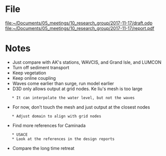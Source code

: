 = File = 
[[file:~/Documents/05_meetings/10_research_group/2017-11-17/draft.odp]]
[[file:~/Documents/05_meetings/10_research_group/2017-11-17/report.pdf]]

= Notes =
* Just compare with AK's stations, WAVCIS, and Grand Isle, and LUMCON
* Turn off sediment transport
* Keep vegetation
* Keep online coupling
* Waves come earlier than surge, run model earlier
* D3D only allows output at grid nodes. Ke liu's mesh is too large
	* It can interpolate the water level, but not the waves
* For now, don't touch the mesh and just output at the closest nodes
	* Adjust domain to align with grid nodes
* Find more references for Caminada
	* USACE
	* Look at the references in the design reports
* Compare the long time retreat
